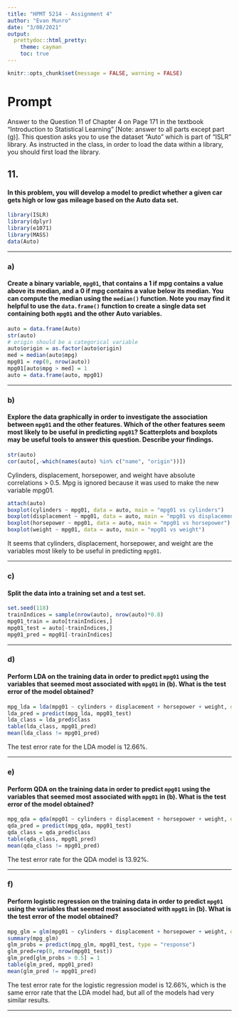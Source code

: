 ```yaml
---
title: "HPMT 5214 - Assignment 4"
author: "Evan Munro"
date: "3/08/2021"
output: 
  prettydoc::html_pretty:
    theme: cayman
    toc: true
---
```


```r
knitr::opts_chunk$set(message = FALSE, warning = FALSE)
```

# **Prompt**  

Answer to the Question 11 of Chapter 4 on Page 171 in the textbook “Introduction to Statistical
Learning” [Note: answer to all parts except part (g)]. This question asks you to use the dataset
“Auto” which is part of “ISLR” library. As instructed in the class, in order to load the data within
a library, you should first load the library.

## **11.**

#### In this problem, you will develop a model to predict whether a given car gets high or low gas mileage based on the Auto data set.

```r
library(ISLR)
library(dplyr)
library(e1071)
library(MASS)
data(Auto)
```

***

### **a)** 
#### Create a binary variable, `mpg01`, that contains a 1 if mpg contains a value above its median, and a 0 if mpg contains a value below its median. You can compute the median using the `median()` function. Note you may find it helpful to use the `data.frame()` function to create a single data set containing both `mpg01` and the other Auto variables.

```r
auto = data.frame(Auto)
str(auto)
# origin should be a categorical variable
auto$origin = as.factor(auto$origin)
med = median(auto$mpg)
mpg01 = rep(0, nrow(auto))
mpg01[auto$mpg > med] = 1
auto = data.frame(auto, mpg01)
```


***

### **b)** 
#### Explore the data graphically in order to investigate the association between `mpg01` and the other features. Which of the other features seem most likely to be useful in predicting `mpg01`? Scatterplots and boxplots may be useful tools to answer this question. Describe your findings.

```r
str(auto)
cor(auto[,-which(names(auto) %in% c("name", "origin"))])
```
Cylinders, displacement, horsepower, and weight have absolute correlations > 0.5. Mpg is ignored because it was used to make the new variable mpg01.

```r
attach(auto)
boxplot(cylinders ~ mpg01, data = auto, main = "mpg01 vs cylinders")
boxplot(displacement ~ mpg01, data = auto, main = "mpg01 vs displacement")
boxplot(horsepower ~ mpg01, data = auto, main = "mpg01 vs horsepower")
boxplot(weight ~ mpg01, data = auto, main = "mpg01 vs weight")
```
It seems that cylinders, displacement, horsepower, and weight are the variables most likely to be useful in predicting `mpg01`.

***

### **c)** 
#### Split the data into a training set and a test set.

```r
set.seed(118)
trainIndices = sample(nrow(auto), nrow(auto)*0.8)
mpg01_train = auto[trainIndices,]
mpg01_test = auto[-trainIndices,]
mpg01_pred = mpg01[-trainIndices]
```


***


### **d)** 
#### Perform LDA on the training data in order to predict `mpg01` using the variables that seemed most associated with `mpg01` in (b). What is the test error of the model obtained?

```r
mpg_lda = lda(mpg01 ~ cylinders + displacement + horsepower + weight, data = mpg01_train)
lda_pred = predict(mpg_lda, mpg01_test)
lda_class = lda_pred$class
table(lda_class, mpg01_pred)
mean(lda_class != mpg01_pred)
```
The test error rate for the LDA model is 12.66%.

***

### **e)** 
#### Perform QDA on the training data in order to predict `mpg01` using the variables that seemed most associated with `mpg01` in (b). What is the test error of the model obtained?

```r
mpg_qda = qda(mpg01 ~ cylinders + displacement + horsepower + weight, data = mpg01_train)
qda_pred = predict(mpg_qda, mpg01_test)
qda_class = qda_pred$class
table(qda_class, mpg01_pred)
mean(qda_class != mpg01_pred)
```
The test error rate for the QDA model is 13.92%.

***

### **f)** 
#### Perform logistic regression on the training data in order to predict `mpg01` using the variables that seemed most associated with `mpg01` in (b). What is the test error of the model obtained?

```r
mpg_glm = glm(mpg01 ~ cylinders + displacement + horsepower + weight, data = mpg01_train, family = binomial)
summary(mpg_glm)
glm_probs = predict(mpg_glm, mpg01_test, type = "response")
glm_pred=rep(0, nrow(mpg01_test))
glm_pred[glm_probs > 0.5] = 1
table(glm_pred, mpg01_pred)
mean(glm_pred != mpg01_pred)
```
The test error rate for the logistic regression model is 12.66%, which is the same error rate that the LDA model had, but all of the models had very similar results. 


***

</br>
</br>
</br>
</br>
















